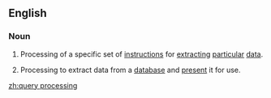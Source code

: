 ==English==

===Noun===
{{en-noun|head=[[query]] [[processing]]|-}}

# {{computing}} Processing of a specific set of [[instructions]] for [[extract]]ing [[particular]] [[data]].
# {{computing}} Processing to extract data from a [[database]] and [[present]] it for use.

[[zh:query processing]]
